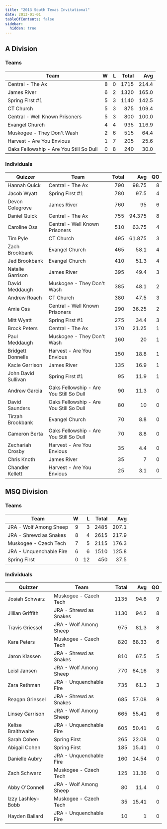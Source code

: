 ```yaml
---
title: "2013 South Texas Invitational"
date: 2013-01-01
tableOfContents: false
sidebar:
  hidden: true
---
```


## A Division

### Teams

| Team                                    |    W |    L | Total |   Avg |
| --------------------------------------- | ---: | ---: | ----: | ----: |
| Central - The Ax                        |    8 |    0 |  1715 | 214.4 |
| James River                             |    6 |    2 |  1320 | 165.0 |
| Spring First #1                         |    5 |    3 |  1140 | 142.5 |
| CT Church                               |    5 |    3 |   875 | 109.4 |
| Central - Well Known Prisoners          |    5 |    3 |   800 | 100.0 |
| Evangel Church                          |    4 |    4 |   935 | 116.9 |
| Muskogee - They Don't Wash              |    2 |    6 |   515 |  64.4 |
| Harvest - Are You Envious               |    1 |    7 |   205 |  25.6 |
| Oaks Fellowship - Are You Still So Dull |    0 |    8 |   240 |  30.0 |

### Individuals

| Quizzer             | Team                                    | Total |    Avg |   QO |
| ------------------- | --------------------------------------- | ----: | -----: | ---: |
| Hannah Quick        | Central - The Ax                        |   790 |  98.75 |    8 |
| Jacob Wyatt         | Spring First #1                         |   780 |   97.5 |    4 |
| Devon Colegrove     | James River                             |   760 |     95 |    6 |
| Daniel Quick        | Central - The Ax                        |   755 | 94.375 |    8 |
| Caroline Oss        | Central - Well Known Prisoners          |   510 |  63.75 |    4 |
| Tim Pyle            | CT Church                               |   495 | 61.875 |    3 |
| Zach Brookbank      | Evangel Church                          |   465 |   58.1 |    4 |
| Jed Brookbank       | Evangel Church                          |   410 |   51.3 |    4 |
| Natalie Garrison    | James River                             |   395 |   49.4 |    3 |
| David Meddaugh      | Muskogee - They Don't Wash              |   385 |   48.1 |    2 |
| Andrew Roach        | CT Church                               |   380 |   47.5 |    3 |
| Amie Oss            | Central - Well Known Prisoners          |   290 |  36.25 |    2 |
| Mitt Wyatt          | Spring First #1                         |   275 |   34.4 |    3 |
| Brock Peters        | Central - The Ax                        |   170 |  21.25 |    1 |
| Paul Meddaugh       | Muskogee - They Don't Wash              |   160 |     20 |    1 |
| Bridgett Donnells   | Harvest - Are You Envious               |   150 |   18.8 |    1 |
| Kacie Garrison      | James River                             |   135 |   16.9 |    1 |
| John David Sullivan | Spring First #1                         |    95 |   11.9 |    1 |
| Andrew Garcia       | Oaks Fellowship - Are You Still So Dull |    90 |   11.3 |    0 |
| David Saunders      | Oaks Fellowship - Are You Still So Dull |    80 |     10 |    0 |
| Tirzah Brookbank    | Evangel Church                          |    70 |    8.8 |    0 |
| Cameron Berta       | Oaks Fellowship - Are You Still So Dull |    70 |    8.8 |    0 |
| Zechariah Crosby    | Harvest - Are You Envious               |    35 |    4.4 |    0 |
| Chris Knoth         | James River                             |    35 |      7 |    0 |
| Chandler Kellett    | Harvest - Are You Envious               |    25 |    3.1 |    0 |

## MSQ Division

### Teams

| Team                    |    W |    L | Total |   Avg |
| ----------------------- | ---: | ---: | ----: | ----: |
| JRA - Wolf Among Sheep  |    9 |    3 |  2485 | 207.1 |
| JRA - Shrewd as Snakes  |    8 |    4 |  2615 | 217.9 |
| Muskogee - Czech Tech   |    7 |    5 |  2115 | 176.3 |
| JRA - Unquenchable Fire |    6 |    6 |  1510 | 125.8 |
| Spring First            |    0 |   12 |   450 |  37.5 |

### Individuals

| Quizzer            | Team                    | Total |   Avg |   QO |
| ------------------ | ----------------------- | ----: | ----: | ---: |
| Josiah Schwarz     | Muskogee - Czech Tech   |  1135 |  94.6 |    9 |
| Jillian Griffith   | JRA - Shrewd as Snakes  |  1130 |  94.2 |    8 |
| Travis Griessel    | JRA - Wolf Among Sheep  |   975 |  81.3 |    8 |
| Kara Peters        | Muskogee - Czech Tech   |   820 | 68.33 |    6 |
| Jaron Klassen      | JRA - Shrewd as Snakes  |   810 |  67.5 |    5 |
| Leisl Jansen       | JRA - Wolf Among Sheep  |   770 | 64.16 |    3 |
| Zara Rethman       | JRA - Unquenchable Fire |   735 |  61.3 |    3 |
| Reagan Griessel    | JRA - Shrewd as Snakes  |   685 | 57.08 |    9 |
| Linsey Garrison    | JRA - Wolf Among Sheep  |   665 | 55.41 |    6 |
| Kelise Braithwaite | JRA - Unquenchable Fire |   605 | 50.41 |    6 |
| Sarah Cohen        | Spring First            |   265 | 22.08 |    0 |
| Abigail Cohen      | Spring First            |   185 | 15.41 |    0 |
| Danielle Aubry     | JRA - Unquenchable Fire |   160 | 14.54 |    0 |
| Zach Schwarz       | Muskogee - Czech Tech   |   125 | 11.36 |    0 |
| Abby O'Connell     | JRA - Wolf Among Sheep  |    80 |  11.4 |    0 |
| Izzy Lashley-Bobb  | Muskogee - Czech Tech   |    35 | 15.41 |    0 |
| Hayden Ballard     | JRA - Unquenchable Fire |    10 |     1 |    0 |
